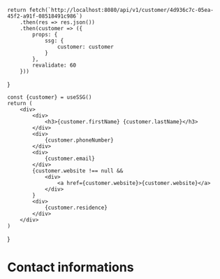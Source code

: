
    return fetch(`http://localhost:8080/api/v1/customer/4d936c7c-05ea-45f2-a91f-08518491c986`)
        .then(res => res.json())
        .then(customer => ({
            props: {
                ssg: {
                    customer: customer
                }
            },
            revalidate: 60
        }))
}

    const {customer} = useSSG()
    return (
        <div>
            <div>
                <h3>{customer.firstName} {customer.lastName}</h3>
            </div>
            <div>
                {customer.phoneNumber}
            </div>
            <div>
                {customer.email}
            </div>
            {customer.website !== null &&
                <div>
                    <a href={customer.website}>{customer.website}</a>
                </div>
            }
            <div>
                {customer.residence}
            </div>
        </div>
    )
}

# Contact informations

<ContactInformations />
